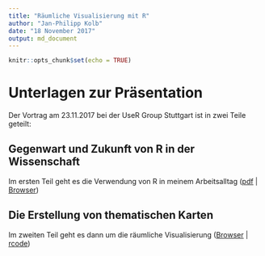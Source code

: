 ```yaml
---
title: "Räumliche Visualisierung mit R"
author: "Jan-Philipp Kolb"
date: "18 November 2017"
output: md_document
---
```


```r
knitr::opts_chunk$set(echo = TRUE)
```

# Unterlagen zur Präsentation

Der Vortrag am 23.11.2017 bei der UseR Group Stuttgart ist in zwei Teile geteilt:

## Gegenwart und Zukunft von R in der Wissenschaft

Im ersten Teil geht es die Verwendung von R in meinem Arbeitsalltag
([pdf](https://github.com/Japhilko/ps_2017_11_user_stuttgart/raw/master/ps_user_stuttgart_part1.pdf) | [Browser](https://github.com/Japhilko/ps_2017_11_user_stuttgart/blob/master/ps_user_stuttgart_part1.md))

## Die Erstellung von thematischen Karten

Im zweiten Teil geht es dann um die räumliche Visualisierung ([Browser](https://github.com/Japhilko/ps_2017_11_user_stuttgart/blob/master/ps_user_stuttgart_part2.Rmd) | [rcode]())



